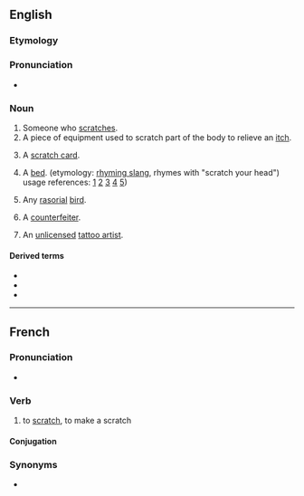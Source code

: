 {{also|Scratcher}}

==English==

===Etymology===
{{suffix|en|scratch|er}}

===Pronunciation===
* {{audio|en|En-au-scratcher.ogg|Audio (AU)}}

===Noun===
{{en-noun}}

# Someone who [[scratch]]es.
# A piece of equipment used to scratch part of the body to relieve an [[itch]].
# {{lb|en|lottery}} A [[scratch card]].
# {{lb|en|slang}} A [[bed]]. (etymology: [[rhyming slang]], rhymes with "scratch your head") usage references: [http://theproject366things.blogspot.com/2010/09/thing-158-milk-market.html] [http://publicaddress.net/default,4110.sm] [https://web.archive.org/web/20101009153704/http://www.triskelartscentre.ie/issc/] [http://www.boards.ie/vbulletin/showthread.php?t=2056009813] [https://web.archive.org/web/20081122094829/http://www.druidschool.com/site/1030100/page/901713])
# {{lb|en|zoology}} Any [[rasorial]] [[bird]].
# {{lb|en|slang}} A [[counterfeiter]].
# {{lb|en|slang|derogatory}} An [[unlicensed]] [[tattoo artist]].

{{Webster 1913}}

====Derived terms====
* {{l|en|back scratcher}}
* {{l|en|butt scratcher}}
* {{l|en|head scratcher}}

----

==French==

===Pronunciation===
* {{fr-IPA}}

===Verb===
{{fr-verb}}

# {{lb|fr|Quebec|colloquial}} to [[scratch]], to make a scratch

====Conjugation====
{{fr-conj-auto}}

===Synonyms===
* {{l|fr|égratigner}}